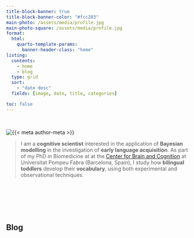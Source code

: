 ---
title-block-banner: true
title-block-banner-color: "#fcc203"
main-photo: /assets/media/profile.jpg
main-photo-square: /assets/media/profile.jpg
format:
  html:
    quarto-template-params:
      banner-header-class: "home"
listing:
  contents:
    - home
    - blog
  type: grid
  sort:
    - "date desc"
  fields: [image, date, title, categories]

toc: false
---

<br>

::: profile-card
<link rel="stylesheet" href="https://cdn.jsdelivr.net/gh/jpswalsh/academicons@1/css/academicons.min.css">

<img class="profilepic" src="{{< meta main-photo >}}" alt="{{< meta author-meta >}}">

>I am a **cognitive scientist** interested in the application of **Bayesian modelling** in the
investigation of **early language acquisition**. As part of my PhD in Biomedicine at at the [Center for Brain and Cognition](https://www.upf.edu/web/cbc) at Universitat Pompeu Fabra (Barcelona, Spain), I study how **bilingual toddlers** develop their **vocabulary**, using both experimental and observational techniques. 

:::

<br>

::: social-container

<div class="social"><a href="https://github.com/gongcastro"><i class="fa-brands fa-github"></i></a></div>
<div class="social"><a href="https://twitter.com/gongcastro"><i class="fa-brands fa-twitter"></i></a></div>
<div class="social"><a href="https://fediscience.org/@gongcastro"><i class="fa-brands fa-mastodon"></i></a></div>
<div class="social"><a href="https://scholar.google.com/citations?user=fHetiuQAAAAJ&hl=en"><i class="ai ai-google-scholar"></i></a></div>
<div class="social"><a href="https://osf.io/w465d"><i class="ai ai-osf"></i></a></div>
<div class="social"><a href="https://orcid.org/0000-0002-8553-4209"><i class="ai ai-orcid"></i></a></div>
<div class="social"><a href="https://www.linkedin.com/in/gongcastro/"><i class="fa-brands fa-linkedin"></i></a></div>
<div class="social"><a href="https://www.researchgate.net/profile/Gonzalo-Garcia-Castro"><i class="ai ai-researchgate"></i></a></div>
<div class="social"><a href="https://stackoverflow.com/users/14847054/gonzalo-garc%c3%ada-castro"><i class="ai ai-stackoverflow"></i></a></div>

:::

<br>


<br>

## Blog
